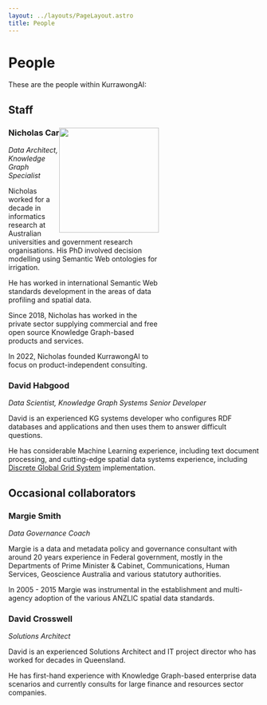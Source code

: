 ```yaml
---
layout: ../layouts/PageLayout.astro
title: People
---
```


# People

These are the people within KurrawongAI:

## Staff

<div style="width:60%;">

<img src="/nick.jpg" style="float:right" width="200" height="210" />

### Nicholas Car

_Data Architect, Knowledge Graph Specialist_

Nicholas worked for a decade in informatics research at Australian universities and government research organisations. His PhD involved decision modelling using Semantic Web ontologies for irrigation.

He has worked in international Semantic Web standards development in the areas of data profiling and spatial data.

Since 2018, Nicholas has worked in the private sector supplying commercial and free open source Knowledge Graph-based products and services.

In 2022, Nicholas founded KurrawongAI to focus on product-independent consulting.

</div>

### David Habgood

_Data Scientist, Knowledge Graph Systems Senior Developer_

David is an experienced KG systems developer who configures RDF databases and applications and then uses them to answer difficult questions.

He has considerable Machine Learning experience, including text document processing, and cutting-edge spatial data systems experience, including [Discrete Global Grid System](https://en.wikipedia.org/wiki/Discrete_global_grid) implementation.

## Occasional collaborators

### Margie Smith

_Data Governance Coach_

Margie is a data and metadata policy and governance consultant with around 20 years experience in Federal government, mostly in the Departments of Prime Minister & Cabinet, Communications, Human Services, Geoscience Australia and various statutory authorities.

In 2005 - 2015 Margie was instrumental in the establishment and multi-agency adoption of the various ANZLIC spatial data standards.

### David Crosswell

_Solutions Architect_

David is an experienced Solutions Architect and IT project director who has worked for decades in Queensland.

He has first-hand experience with Knowledge Graph-based enterprise data scenarios and currently consults for large finance and resources sector companies.
